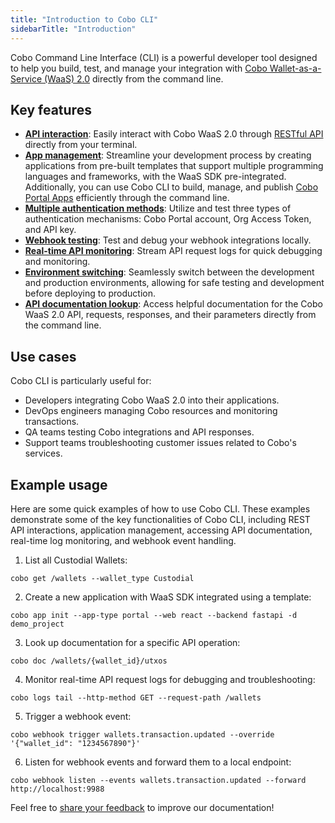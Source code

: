 ```yaml
---
title: "Introduction to Cobo CLI"
sidebarTitle: "Introduction"
---
```


Cobo Command Line Interface (CLI) is a powerful developer tool designed to help you build, test, and manage your integration with [Cobo Wallet-as-a-Service (WaaS) 2.0](/v2/guides/overview/introduction) directly from the command line.

## Key features

- **[API interaction](/v2/developer-tools/cobo-cli/get-requests)**: Easily interact with Cobo WaaS 2.0 through [RESTful API](/v2/api-references/playground) directly from your terminal.
- **[App management](/v2/developer-tools/cobo-cli/app-init)**: Streamline your development process by creating applications from pre-built templates that support multiple programming languages and frameworks, with the WaaS SDK pre-integrated. Additionally, you can use Cobo CLI to build, manage, and publish [Cobo Portal Apps](/v2/apps/introduction) efficiently through the command line.
- **[Multiple authentication methods](/v2/developer-tools/cobo-cli/login-and-authentication)**: Utilize and test three types of authentication mechanisms: Cobo Portal account, Org Access Token, and API key.
- **[Webhook testing](/v2/developer-tools/cobo-cli/trigger-events)**: Test and debug your webhook integrations locally.
- **[Real-time API monitoring](/v2/developer-tools/cobo-cli/real-time-logs)**: Stream API request logs for quick debugging and monitoring.
- **[Environment switching](/v2/developer-tools/cobo-cli/global-options#environment-selection-e-env)**: Seamlessly switch between the development and production environments, allowing for safe testing and development before deploying to production.
- **[API documentation lookup](/v2/developer-tools/cobo-cli/api-documentation)**: Access helpful documentation for the Cobo WaaS 2.0 API, requests, responses, and their parameters directly from the command line.

## Use cases

Cobo CLI is particularly useful for:

- Developers integrating Cobo WaaS 2.0 into their applications.
- DevOps engineers managing Cobo resources and monitoring transactions.
- QA teams testing Cobo integrations and API responses.
- Support teams troubleshooting customer issues related to Cobo's services.


## Example usage

Here are some quick examples of how to use Cobo CLI. These examples demonstrate some of the key functionalities of Cobo CLI, including REST API interactions, application management, accessing API documentation, real-time log monitoring, and webhook event handling.

1. List all Custodial Wallets:

```shell
cobo get /wallets --wallet_type Custodial 
```

2. Create a new application with WaaS SDK integrated using a template:

```shell
cobo app init --app-type portal --web react --backend fastapi -d demo_project
```

3. Look up documentation for a specific API operation:

```shell
cobo doc /wallets/{wallet_id}/utxos
```

4. Monitor real-time API request logs for debugging and troubleshooting:

```shell
cobo logs tail --http-method GET --request-path /wallets
```

5. Trigger a webhook event:

```shell
cobo webhook trigger wallets.transaction.updated --override '{"wallet_id": "1234567890"}'
```

6. Listen for webhook events and forward them to a local endpoint:

```shell
cobo webhook listen --events wallets.transaction.updated --forward http://localhost:9988
```

<Tip>Feel free to [share your feedback](https://forms.zohopublic.com/cobo/form/DocumentFeedbackForm/formperma/QvLOhxJv1_JMsJ-1dleZ8Itb_7rzN-LtgvsDdxosoVI) to improve our documentation!</Tip>